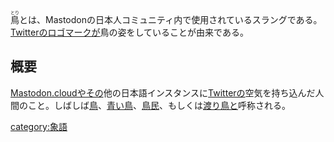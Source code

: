 <ruby>鳥<rt>とり</rt></ruby>とは、Mastodonの日本人コミュニティ内で使用されているスラングである。[[Twitter]]のロゴマークが鳥の姿をしていることが由来である。
{{Infobox word
| Name          = <ruby>鳥<rt>とり</rt></ruby>
| Hinshi        = 名詞
| Hatsu         = [[Mastodon.cloud]]
}}


== 概要 ==
[[Mastodon.cloud]]やその他の日本語インスタンスに[[Twitter]]の空気を持ち込んだ人間のこと。しばしば[[鳥]]、[[青い鳥]]、[[鳥民]]、もしくは[[渡り鳥]]と呼称される。

{{DEFAULTSORT:とり}}
[[category:象語]]